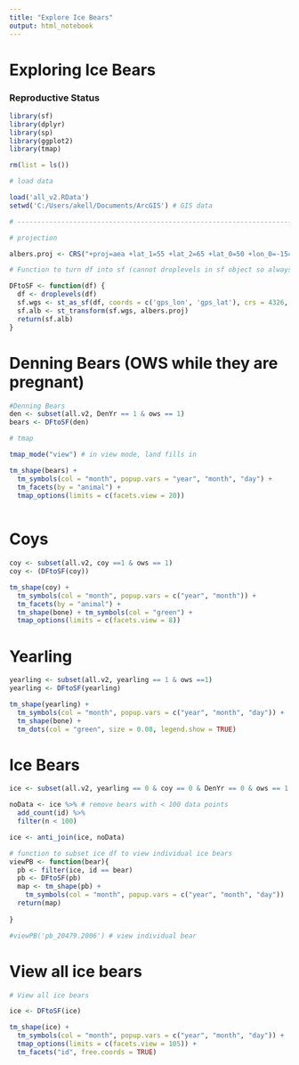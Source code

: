```yaml
---
title: "Explore Ice Bears"
output: html_notebook
---
```


# Exploring Ice Bears

### Reproductive Status

```r
library(sf)
library(dplyr)
library(sp)
library(ggplot2)
library(tmap)

rm(list = ls())

# load data

load('all_v2.RData')
setwd('C:/Users/akell/Documents/ArcGIS') # GIS data

# ------------------------------------------------------------------------------------- #

# projection

albers.proj <- CRS("+proj=aea +lat_1=55 +lat_2=65 +lat_0=50 +lon_0=-154 +x_0=0 +y_0=0 +ellps=GRS80 +datum=NAD83 +units=m +no_defs") # Albers Equal Area Conic (same as ArcMap doc)

# Function to turn df into sf (cannot droplevels in sf object so always need to start w df)

DFtoSF <- function(df) {
  df <- droplevels(df)
  sf.wgs <- st_as_sf(df, coords = c('gps_lon', 'gps_lat'), crs = 4326, dim = 'XY')
  sf.alb <- st_transform(sf.wgs, albers.proj)
  return(sf.alb)
}
```

# Denning Bears (OWS while they are pregnant)

```r
#Denning Bears
den <- subset(all.v2, DenYr == 1 & ows == 1)
bears <- DFtoSF(den)

# tmap

tmap_mode("view") # in view mode, land fills in

tm_shape(bears) +
  tm_symbols(col = "month", popup.vars = "year", "month", "day") +
  tm_facets(by = "animal") +
  tmap_options(limits = c(facets.view = 20))
  
```

# Coys

```r

coy <- subset(all.v2, coy ==1 & ows == 1)
coy <- (DFtoSF(coy))

tm_shape(coy) +
  tm_symbols(col = "month", popup.vars = c("year", "month")) +
  tm_facets(by = "animal") +
  tm_shape(bone) + tm_symbols(col = "green") +
  tmap_options(limits = c(facets.view = 8))
```

# Yearling

```r
yearling <- subset(all.v2, yearling == 1 & ows ==1)
yearling <- DFtoSF(yearling)

tm_shape(yearling) +
  tm_symbols(col = "month", popup.vars = c("year", "month", "day")) +
  tm_shape(bone) +
  tm_dots(col = "green", size = 0.08, legend.show = TRUE)
```


# Ice Bears

```r

ice <- subset(all.v2, yearling == 0 & coy == 0 & DenYr == 0 & ows == 1 & land_bear_ows == 0)

noData <- ice %>% # remove bears with < 100 data points
  add_count(id) %>%
  filter(n < 100)

ice <- anti_join(ice, noData)

# function to subset ice df to view individual ice bears
viewPB <- function(bear){ 
  pb <- filter(ice, id == bear)
  pb <- DFtoSF(pb)
  map <- tm_shape(pb) +
    tm_symbols(col = "month", popup.vars = c("year", "month", "day"))
  return(map)
  
}

#viewPB('pb_20479.2006') # view individual bear
```

# View all ice bears

```r
# View all ice bears

ice <- DFtoSF(ice)

tm_shape(ice) +
  tm_symbols(col = "month", popup.vars = c("year", "month", "day")) +
  tmap_options(limits = c(facets.view = 105)) +
  tm_facets("id", free.coords = TRUE)

```











